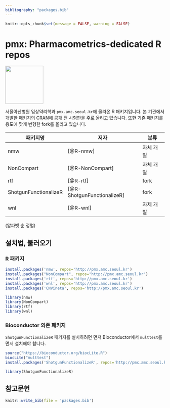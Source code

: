 ```yaml
---
bibliography: "packages.bib"
---
```


```r
knitr::opts_chunk$set(message = FALSE, warning = FALSE)
```

# pmx: Pharmacometrics-dedicated R repos

[<img src="https://shanmdphd.github.io/hex/NonCompart.png" height="120"/>](https://github.com/asancpt/NonCompart)

서울아산병원 임상약리학과 `pmx.amc.seoul.kr`에 올라온 R 패키지입니다.
본 기관에서 개발한 패키지의 CRAN에 공개 전 시험판을 주로 올리고 있습니다.
또한 기존 패키지를 용도에 맞게 변형한 fork를 올리고 있습니다.

|패키지명|저자|분류|
|---|---|---|
|nmw | [@R-nmw]| 자체 개발|
|NonCompart | [@R-NonCompart]| 자체 개발|
|rtf | [@R-rtf]| fork|
|ShotgunFunctionalizeR | [@R-ShotgunFunctionalizeR]| fork|
|wnl | [@R-wnl]| 자제 개발

(알파벳 순 정렬)


## 설치법, 불러오기

### R 패키지

```r
install.packages('nmw', repos='http://pmx.amc.seoul.kr')
install.packages("NonCompart", repos="http://pmx.amc.seoul.kr")
install.packages('rtf', repos='http://pmx.amc.seoul.kr')
install.packages('wnl', repos='http://pmx.amc.seoul.kr')
install.packages('CNVineta', repos='http://pmx.amc.seoul.kr')
```

```r
library(nmw)
library(NonCompart)
library(rtf)
library(wnl)
```

### Bioconductor 의존 패키지

`ShotgunFunctionalizeR` 패키지를 설치하려면 먼저 Bioconductor에서 `multtest`를 먼저 설치해야 합니다.

```r
source("https://bioconductor.org/biocLite.R")
biocLite("multtest")
install.packages('ShotgunFunctionalizeR', repos='http://pmx.amc.seoul.kr')
```

```r
library(ShotgunFunctionalizeR)
```

## 참고문헌

```r
knitr::write_bib(file = 'packages.bib')
```

